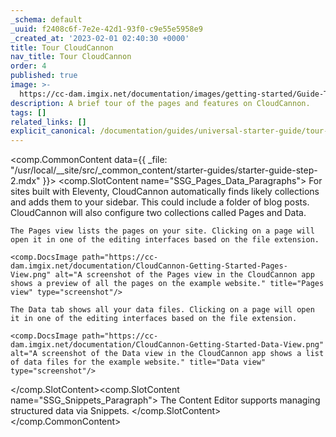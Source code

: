 ```yaml
---
_schema: default
_uuid: f2408c6f-7e2e-42d1-93f0-c9e55e5958e9
_created_at: '2023-02-01 02:40:30 +0000'
title: Tour CloudCannon
nav_title: Tour CloudCannon
order: 4
published: true
image: >-
  https://cc-dam.imgix.net/documentation/images/getting-started/Guide-Thumbnails/CloudCannon-Getting-Started-Thumbnail-Eleventy.png
description: A brief tour of the pages and features on CloudCannon.
tags: []
related_links: []
explicit_canonical: /documentation/guides/universal-starter-guide/tour-cloudcannon/
---
```

<comp.CommonContent data={{ _file: "/usr/local/__site/src/_common_content/starter-guides/starter-guide-step-2.mdx" }}>
  <comp.SlotContent name="SSG_Pages_Data_Paragraphs">
    For sites built with Eleventy, CloudCannon automatically finds likely collections and adds them to your sidebar. This could include a folder of blog posts. CloudCannon will also configure two collections called Pages and Data.

    The Pages view lists the pages on your site. Clicking on a page will open it in one of the editing interfaces based on the file extension.

    <comp.DocsImage path="https://cc-dam.imgix.net/documentation/CloudCannon-Getting-Started-Pages-View.png" alt="A screenshot of the Pages view in the CloudCannon app shows a preview of all the pages on the example website." title="Pages view" type="screenshot"/>

    The Data tab shows all your data files. Clicking on a page will open it in one of the editing interfaces based on the file extension.

    <comp.DocsImage path="https://cc-dam.imgix.net/documentation/CloudCannon-Getting-Started-Data-View.png" alt="A screenshot of the Data view in the CloudCannon app shows a list of data files for the example website." title="Data view" type="screenshot"/>
  </comp.SlotContent><comp.SlotContent name="SSG_Snippets_Paragraph">
    The Content Editor supports managing structured data via Snippets.
  </comp.SlotContent>
</comp.CommonContent>